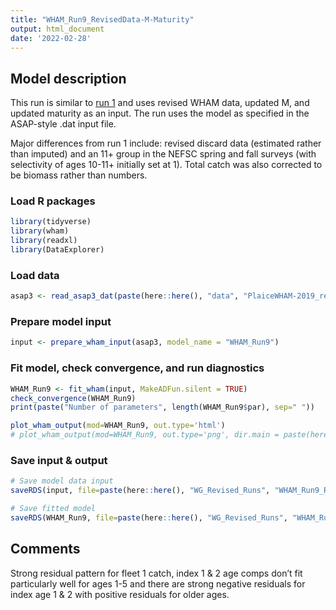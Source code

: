 ```yaml
---
title: "WHAM_Run9_RevisedData-M-Maturity"
output: html_document
date: '2022-02-28'
---
```


## Model description

This run is similar to [run 1](https://github.com/ahart1/PlaiceWG2021/blob/main/Plaice_Baseline_UpdatedData_Runs.Rmd) and uses revised WHAM data, updated M, and updated maturity as an input. The run uses the model as specified in the ASAP-style .dat input file.

Major differences from run 1 include: revised discard data (estimated rather than imputed) and an 11+ group in the NEFSC spring and fall surveys (with selectivity of ages 10-11+ initially set at 1). Total catch was also corrected to be biomass rather than numbers. 

### Load R packages
```r
library(tidyverse)
library(wham)
library(readxl)
library(DataExplorer)
```

### Load data
```r
asap3 <- read_asap3_dat(paste(here::here(), "data", "PlaiceWHAM-2019_revised_NEFSC-LW-WAA.DAT", sep="/"))
```

### Prepare model input
```r
input <- prepare_wham_input(asap3, model_name = "WHAM_Run9") 
```

### Fit model, check convergence, and run diagnostics
```r
WHAM_Run9 <- fit_wham(input, MakeADFun.silent = TRUE) 
check_convergence(WHAM_Run9)
print(paste("Number of parameters", length(WHAM_Run9$par), sep=" "))

plot_wham_output(mod=WHAM_Run9, out.type='html')
# plot_wham_output(mod=WHAM_Run9, out.type='png', dir.main = paste(here::here(), "WHAM_Run9", sep="/"))
```

### Save input & output
```r
# Save model data input
saveRDS(input, file=paste(here::here(), "WG_Revised_Runs", "WHAM_Run9_RevisedData-M-Maturity", "WHAM_Run9_input.rds", sep="/"))

# Save fitted model
saveRDS(WHAM_Run9, file=paste(here::here(), "WG_Revised_Runs", "WHAM_Run9_RevisedData-M-Maturity", "WHAM_Run9_model.rds", sep="/"))
```

## Comments
Strong residual pattern for fleet 1 catch, index 1 & 2 age comps don't fit particularly well for ages 1-5 and there are strong negative residuals for index age 1 & 2 with positive residuals for older ages. 
